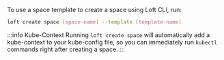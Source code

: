 To use a space template to create a space using Loft CLI, run:
```bash
loft create space [space-name] --template [template-name]
```

:::info Kube-Context
Running `loft create space` will automatically add a kube-context to your kube-config file, so you can immediately run `kubectl` commands right after creating a space.
:::